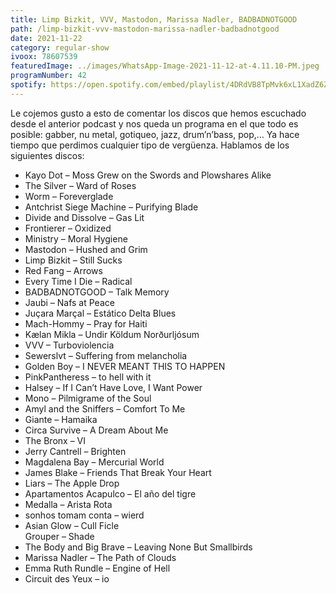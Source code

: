 ```yaml
---
title: Limp Bizkit, VVV, Mastodon, Marissa Nadler, BADBADNOTGOOD
path: /limp-bizkit-vvv-mastodon-marissa-nadler-badbadnotgood
date: 2021-11-22
category: regular-show
ivoox: 78607539
featuredImage: ../images/WhatsApp-Image-2021-11-12-at-4.11.10-PM.jpeg
programNumber: 42
spotify: https://open.spotify.com/embed/playlist/4DRdVB8TpMvk6xL1XadZ6Z?utm_source&#x3D;generator
---
```


Le cojemos gusto a esto de comentar los discos que hemos escuchado desde el anterior podcast y nos queda un programa en el que todo es posible: gabber, nu metal, gotiqueo, jazz, drum’n’bass, pop,… Ya hace tiempo que perdimos cualquier tipo de vergüenza. Hablamos de los siguientes discos:

*   Kayo Dot – Moss Grew on the Swords and Plowshares Alike
*   The Silver – Ward of Roses
*   Worm – Foreverglade
*   Antchrist Siege Machine – Purifying Blade
*   Divide and Dissolve – Gas Lit
*   Frontierer – Oxidized
*   Ministry – Moral Hygiene
*   Mastodon – Hushed and Grim
*   Limp Bizkit – Still Sucks
*   Red Fang – Arrows
*   Every Time I Die – Radical
*   BADBADNOTGOOD – Talk Memory
*   Jaubi – Nafs at Peace
*   Juçara Marçal – Estático Delta Blues
*   Mach-Hommy – Pray for Haiti
*   Kælan Mikla – Undir Köldum Norðurljósum
*   VVV – Turboviolencia
*   Sewerslvt – Suffering from melancholia
*   Golden Boy – I NEVER MEANT THIS TO HAPPEN
*   PinkPantheress – to hell with it
*   Halsey – If I Can’t Have Love, I Want Power
*   Mono – Pilmigrame of the Soul
*   Amyl and the Sniffers – Comfort To Me
*   Giante – Hamaika
*   Circa Survive – A Dream About Me
*   The Bronx – VI
*   Jerry Cantrell – Brighten
*   Magdalena Bay – Mercurial World
*   James Blake – Friends That Break Your Heart
*   Liars – The Apple Drop
*   Apartamentos Acapulco – El año del tigre
*   Medalla – Arista Rota
*   sonhos tomam conta – wierd
*   Asian Glow – Cull Ficle  
    Grouper – Shade
*   The Body and Big Brave – Leaving None But Smallbirds
*   Marissa Nadler – The Path of Clouds
*   Emma Ruth Rundle – Engine of Hell
*   Circuit des Yeux – io